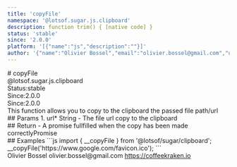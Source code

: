 ```yaml
---
title: 'copyFile'
namespace: '@lotsof.sugar.js.clipboard'
description: function trim() { [native code] }
status: 'stable'
since: '2.0.0'
platform: '[{"name":"js","description":""}]'
author: '{"name":"Olivier Bossel","email":"olivier.bossel@gmail.com","url":"https://coffeekraken.io"}'
---
```

<div class="docmap-mdx">
# copyFile
<div class="_namespace">@lotsof.sugar.js.clipboard</div>
<div class="_metas">
<div class="_status"><span class="_status-label">Status:</span><span class="_status-value -stable">stable</span></div>
<div class="_since"><span class="_since-label">Since:</span><span class="_since-value">2.0.0</span></div>
<div class="_since"><span class="_since-label">Since:</span><span class="_since-value">2.0.0</span></div>
</div>
<div class="_description">
This function allows you to copy to the clipboard the passed file path/url
</div>
<div class="_params">
## Params
1. <span class="_name">url<span class="_required">*</span></span><span class="_default"></span> <span class="_type">String</span>
   - The file url copy to the clipboard
</div>
<div class="_return">
## Return
- <span class="_description">A promise fullfilled when the copy has been made correctly</span><span class="_default"></span><span class="_type">Promise</span>
</div>
<div class="_examples">
## Examples
```js
import { __copyFile } from '@lotsof/sugar/clipboard';
__copyFile('https://www.google.com/favicon.ico');
```
</div>
<div class="_author">
<span class="_name">Olivier Bossel</span>
<span class="_email">olivier.bossel@gmail.com</span>
<a href="https://coffeekraken.io" target="_blank" class="_url">https://coffeekraken.io</a>
</div>
</div>